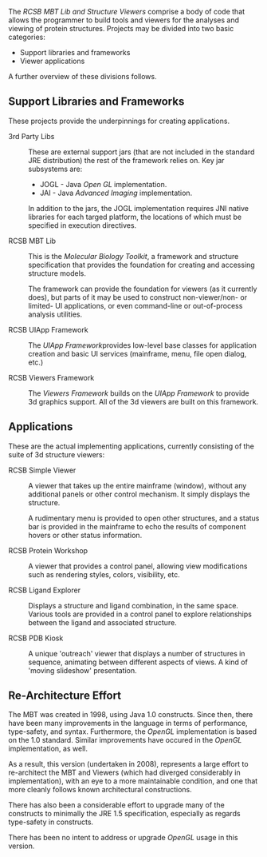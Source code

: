 <p>
The <em>RCSB MBT Lib and Structure Viewers</em> comprise a body of code that allows the programmer
to build tools and viewers for the analyses and viewing of protein structures.  Projects may be divided
into two basic categories:
<ul>
<li>Support libraries and frameworks</li>
<li>Viewer applications</li>
</ul>

A further overview of these divisions follows.

== Support Libraries and Frameworks ==

These projects provide the underpinnings for creating applications.
<dl>
<dt>3rd Party Libs
<dd>
These are external support jars (that are not included in the standard JRE distribution) 
the rest of the framework relies on.  Key jar subsystems are:
<ul>
<li>JOGL - Java <em>Open GL</em> implementation.</li>
<li>JAI - Java <em>Advanced Imaging</em> implementation.</li>
</ul>
In addition to the jars, the JOGL implementation requires JNI native libraries for each targed
platform, the locations of which must be specified in execution directives.
<dt>RCSB MBT Lib
<dd>
This is the <em>Molecular Biology Toolkit</em>, a framework and structure specification that provides
the foundation for creating and accessing structure models.
<dd>
The framework can provide the foundation for viewers (as it currently does), but parts of it may be
used to construct non-viewer/non- or limited- UI applications, or even command-line or out-of-process
analysis utilities.
<dt>RCSB UIApp Framework
<dd>
The <em>UIApp Framework</em>provides
low-level base classes for application creation and basic UI services (mainframe, menu, file open dialog, etc.)
<dt>RCSB Viewers Framework
<dd>
The <em>Viewers Framework</em> builds on the <em>UIApp Framework</em> to provide 3d graphics support.  All of the
3d viewers are built on this framework.
</dl>

==Applications==

These are the actual implementing applications, currently consisting of the suite of 3d structure
viewers:
<dl>
<dt>RCSB Simple Viewer
<dd>
A viewer that takes up the entire mainframe (window), without any additional panels or other control
mechanism.  It simply displays the structure.
<dd>
A rudimentary menu is provided to open other structures, and a status bar is provided in the mainframe
to echo the results of component hovers or other status information.
<dt>RCSB Protein Workshop
<dd>
A viewer that provides a control panel, allowing view modifications such as rendering styles, colors,
visibility, etc.
<dt>RCSB Ligand Explorer
<dd>
Displays a structure and ligand combination, in the same space.  Various tools are provided in a
control panel to explore relationships between the ligand and associated structure.
<dt>RCSB PDB Kiosk
<dd>
A unique 'outreach' viewer that displays a number of structures in sequence, animating between
different aspects of views.  A kind of 'moving slideshow' presentation.
</dl>

==Re-Architecture Effort==

The MBT was created in 1998, using Java 1.0 constructs.  Since then, there have been many improvements
in the language in terms of performance, type-safety, and syntax.  Furthermore, the
<em>OpenGL</em> implementation is based on the 1.0 standard.  Similar improvements have occured 
in the <em>OpenGL</em> implementation, as well.

As a result, this version (undertaken in 2008), represents a large effort to re-architect the MBT and
Viewers (which had
diverged considerably in implementation), with an eye to a more maintainable condition, and one that
more cleanly follows known architectural constructions.

There has also been a considerable effort to upgrade many of the constructs to minimally the JRE 1.5
specification, especially as regards type-safety in constructs.

There has been no intent to address or upgrade <em>OpenGL</em> usage in this version.
